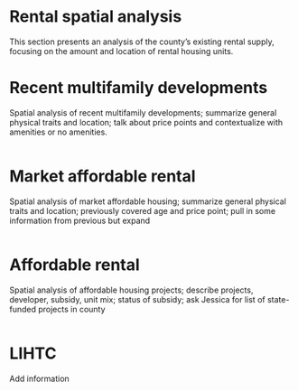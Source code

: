 # Rental spatial analysis

This section presents an analysis of the county’s existing rental supply, focusing on the amount and location of rental housing units. 

# Recent multifamily developments

Spatial analysis of recent multifamily developments; summarize general physical traits and location; talk about price points and contextualize with amenities or no amenities.


```r

```

# Market affordable rental

Spatial analysis of market affordable housing; summarize general physical traits and location; previously covered age and price point; pull in some information from previous but expand

```r

```


# Affordable rental

Spatial analysis of affordable housing projects; describe projects, developer, subsidy, unit mix; status of subsidy; ask Jessica for list of state-funded projects in county


```r

```

# LIHTC

Add information 